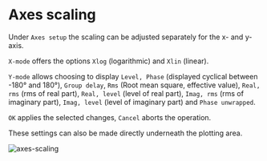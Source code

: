 # Axes scaling

Under ``Axes setup`` the scaling can be adjusted separately for the x- and y-axis.

``X-mode`` offers the options ``Xlog`` (logarithmic) and ``Xlin`` (linear).

``Y-mode`` allows choosing to display ``Level, Phase`` (displayed cyclical between -180° and 180°), ``Group delay``, ``Rms`` (Root mean square, effective value), ``Real, rms`` (rms of real part), ``Real, level`` (level of real part), ``Imag, rms`` (rms of imaginary part), ``Imag, level`` (level of imaginary part) and ``Phase unwrapped``.

``OK`` applies the selected changes, ``Cancel`` aborts the operation.

These settings can also be made directly underneath the plotting area.

![axes-scaling](/axes-scaling.png)